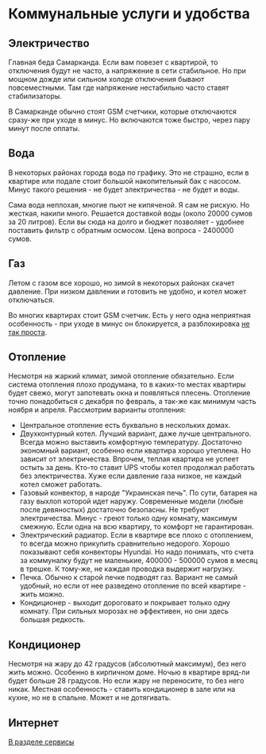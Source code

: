 
# Коммунальные услуги и удобства

## Электричество

Главная беда Самарканда. Если вам повезет с квартирой, то отключения будут не
часто, а напряжение в сети стабильное. Но при мощном дожде или сильном холоде
отключения бывают повсеместными. Там где напряжение нестабильно часто ставят
стабилизаторы.

В Самарканде обычно стоят GSM счетчики, которые отключаются сразу-же при уходе
в минус. Но включаются тоже быстро, через пару минут после оплаты.

## Вода

В некоторых районах города вода по графику. Это не страшно, если в квартире
или подале стоит большой накопительный бак с насосом. Минус такого решения -
не будет электричества - не будет и воды.

Сама вода неплохая, многие пьют не кипяченой. Я сам не рискую. Но жесткая,
накипи много. Решается доставкой воды (около <Price>20000</Price> сумов за 20
литров). Если
вы сюда на долго и бюджет позволяет - удобнее поставить фильтр с обратным
осмосом. Цена вопроса - <Price>2400000</Price> сумов.

## Газ

Летом с газом все хорошо, но зимой в некоторых районах скачет давление. При
низком давлении и готовить не удобно, и котел может отключаться.

Во многих квартирах стоит GSM счетчик. Есть у него одна неприятная особенность - 
при уходе в минус он блокируется, а разблокировка
[не так проста](https://www.youtube.com/watch?v=d1uQILreVWU).

## Отопление

Несмотря на жаркий климат, зимой отопление обязательно. Если система отопления
плохо продумана, то в каких-то местах квартиры будет свежо, могут запотевать
окна и появляться плесень. Отопление точно понадобиться с декабря по февраль, а
так-же как минимум часть ноября и апреля. Рассмотрим варианты отопления:

 - Центральное отопление есть буквально в нескольких домах.
 - Двухконтурный котел. Лучший вариант, даже лучше центрального. Всегда можно
   выставить комфортную температуру. Достаточно экономный вариант, особенно 
   если квартира хорошо утеплена. Но зависит от электричества. Впрочем,
   теплая квартира не успеет остыть за день. Кто-то ставит UPS чтобы котел
   продолжал работать без электричества. Хуже если давление газа низкое, не
   каждый котел сможет работать.
 - Газовый конвектор, в народе "Украинская печь". По сути, батарея на газу
   выхлоп которой идет наружу. Современные модели (любые после девяностых)
   достаточно безопасны. Не требуют электричества. Минус - греют только
   одну комнату, максимум смежную. Если одна на всю квартиру, то комфорт не
   гарантирован.
 - Электрический радиатор. Если в квартире все плохо с отоплением, то всегда
   можно прикупить сравнительно недорого. Хорошо показывают себя конвекторы
   Hyundai. Но надо понимать, что счета за коммуналку будут не
   маленькие, <Price>400000</Price> - <Price>500000</Price> сумов в месяц
   в трешке. К тому-же, не каждая проводка выдержит нагрузку.
 - Печка. Обычно к старой печке подводят газ. Вариант не самый удобный, но
   если от нее разведено отопление по всей квартире - жить можно.
 - Кондиционер - выходит дороговато и покрывает только одну комнату. При
   сильных морозах не эффективен, но они здесь большая редкость.

## Кондиционер

Несмотря на жару до 42 градусов (абсолютный максимум), без него жить можно.
Особенно в кирпичном доме. Ночью в квартире вряд-ли будет больше 28 градусов.
Но если жару не переносите, то без него никак. Местная особенность - ставить
кондиционер в зале или на кухне, но не в спальне. Может и не дотягивать.

## Интернет

[В разделе сервисы](../services/communication.md)
